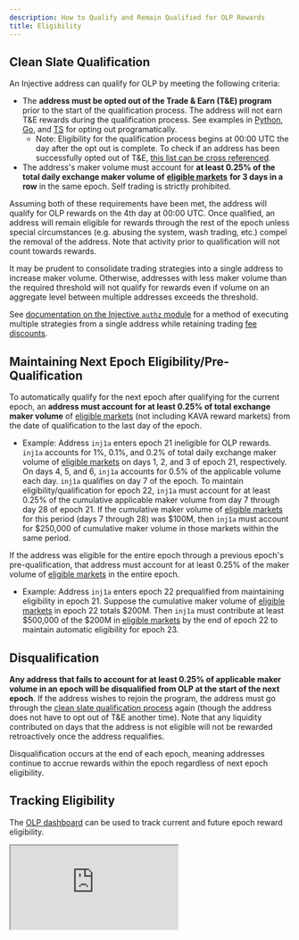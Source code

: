 ```yaml
---
description: How to Qualify and Remain Qualified for OLP Rewards
title: Eligibility
---
```


## Clean Slate Qualification

An Injective address can qualify for OLP by meeting the following criteria:

* The **address must be opted out of the Trade & Earn (T\&E) program** prior to the start of the qualification process. The address will not earn T\&E rewards during the qualification process. See examples in [Python](https://github.com/InjectiveLabs/sdk-python/blob/master/examples/chain\_client/24\_MsgRewardsOptOut.py), [Go](https://github.com/InjectiveLabs/sdk-go/blob/master/examples/chain/24\_MsgRegisterAsDMM/example.go), and [TS](https://github.com/InjectiveLabs/injective-ts/wiki/04CoreModulesExchange#msgrewardsoptout) for opting out programatically.
  * Note: Eligibility for the qualification process begins at 00:00 UTC the day after the opt out is complete. To check if an address has been successfully opted out of T\&E, [this list can be cross referenced](https://lcd.injective.network/injective/exchange/v1beta1/opted\_out\_of\_rewards\_accounts).
* The address's maker volume must account for **at least 0.25% of the total daily exchange maker volume of** [**eligible markets**](./eligible-markets.md) **for 3 days in a row** in the same epoch. Self trading is strictly prohibited.

Assuming both of these requirements have been met, the address will qualify for OLP rewards on the 4th day at 00:00 UTC. Once qualified, an address will remain eligible for rewards through the rest of the epoch unless special circumstances (e.g. abusing the system, wash trading, etc.) compel the removal of the address. Note that activity prior to qualification will not count towards rewards.

<Callout icon="warning" color="#07C1FF" iconType="regular">
It may be prudent to consolidate trading strategies into a single address to increase maker volume. Otherwise, addresses with less maker volume than the required threshold will not qualify for rewards even if volume on an aggregate level between multiple addresses exceeds the threshold.&#x20;

See [documentation on the Injective `authz` module](https://docs.injective.network/develop/modules/Core/authz/) for a method of executing multiple strategies from a single address while retaining trading [fee discounts](https://helixapp.com/fee-discounts).
</Callout>

## Maintaining Next Epoch Eligibility/Pre-Qualification

To automatically qualify for the next epoch after qualifying for the current epoch, an **address must account for at least 0.25% of total exchange maker volume** of [eligible markets](./eligible-markets.md) (not including KAVA reward markets) from the date of qualification to the last day of the epoch.&#x20;

* Example: Address `inj1a` enters epoch 21 ineligible for OLP rewards. `inj1a` accounts for 1%, 0.1%, and 0.2% of total daily exchange maker volume of [eligible markets](./eligible-markets.md) on days 1, 2, and 3 of epoch 21, respectively. On days 4, 5, and 6, `inj1a` accounts for 0.5% of the applicable volume each day. `inj1a` qualifies on day 7 of the epoch. To maintain eligibility/qualification for epoch 22, `inj1a` must account for at least 0.25% of the cumulative applicable maker volume from day 7 through day 28 of epoch 21. If the cumulative maker volume of [eligible markets](./eligible-markets.md) for this period (days 7 through 28) was $100M, then `inj1a` must account for $250,000 of cumulative maker volume in those markets within the same period.

If the address was eligible for the entire epoch through a previous epoch's pre-qualification, that address must account for at least 0.25% of the maker volume of [eligible markets](./eligible-markets.md) in the entire epoch.&#x20;

* Example: Address `inj1a` enters epoch 22 prequalified from maintaining eligibility in epoch 21. Suppose the cumulative maker volume of [eligible markets](./eligible-markets.md) in epoch 22 totals $200M. Then `inj1a` must contribute at least $500,000 of the $200M in [eligible markets](./eligible-markets.md) by the end of epoch 22 to maintain automatic eligibility for epoch 23.

## Disqualification

**Any address that fails to account for at least 0.25% of applicable maker volume in an epoch will be disqualified from OLP at the start of the next epoch**. If the address wishes to rejoin the program, the address must go through the [clean slate qualification process](eligibility.md#clean-slate-qualification) again (though the address does not have to opt out of T\&E another time). Note that any liquidity contributed on days that the address is not eligible will not be rewarded retroactively once the address requalifies.

<Callout icon="info" color="#07C1FF" iconType="regular">
Disqualification occurs at the end of each epoch, meaning addresses continue to accrue rewards within the epoch regardless of next epoch eligibility.
</Callout>

## Tracking Eligibility

The [OLP dashboard](https://trading.injective.network/program/liquidity/eligibility) can be used to track current and future epoch reward eligibility.

<iframe src="https://trading.injective.network/program/liquidity/eligibility" className="w-full h-96 rounded-xl"></iframe>
